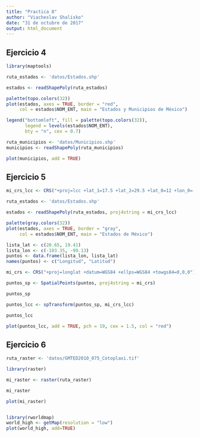 ---
title: "Practica 8"
author: "Viacheslav Shalisko"
date: "31 de octubre de 2017"
output: html_document
---

## Ejercicio 4

```{r}
library(maptools)
```


```{r fig.width=12, fig.height=10, cache = TRUE}

ruta_estados <- 'datos/Estados.shp'

estados <- readShapePoly(ruta_estados)

palette(topo.colors(32))
plot(estados, axes = TRUE, border = "red", 
     col = estados$NOM_ENT, main = "Estados y Municipios de México")

legend("bottomleft", fill = palette(topo.colors(32)), 
       legend = levels(estados$NOM_ENT),
       bty = "n", cex = 0.7)

ruta_municipios <- 'datos/Municipios.shp'
municipios <- readShapePoly(ruta_municipios)

plot(municipios, add = TRUE)


```

## Ejercicio 5

```{r fig.width=12, fig.height=10}
mi_crs_lcc <- CRS("+proj=lcc +lat_1=17.5 +lat_2=29.5 +lat_0=12 +lon_0=‐102 +x_0=2500000 +y_0=0 +units=m +ellps=GRS80 +datum=WGS84")

ruta_estados <- 'datos/Estados.shp'

estados <- readShapePoly(ruta_estados, proj4string = mi_crs_lcc)

palette(gray.colors(32))
plot(estados, axes = TRUE, border = "gray", 
     col = estados$NOM_ENT, main = "Estados de México")

lista_lat <- c(20.65, 19.41)
lista_lon <- c(-103.35, -99.13)
puntos <- data.frame(lista_lon, lista_lat)
names(puntos) <- c("Longitud", "Latitud")

mi_crs <- CRS("+proj=longlat +datum=WGS84 +ellps=WGS84 +towgs84=0,0,0")

puntos_sp <- SpatialPoints(puntos, proj4string = mi_crs)

puntos_sp

puntos_lcc <- spTransform(puntos_sp, mi_crs_lcc)

puntos_lcc

plot(puntos_lcc, add = TRUE, pch = 19, cex = 1.5, col = "red")


```

## Ejercicio 6

```{r fig.width=12, fig.height=10}
ruta_raster <- 'datos/GMTED2010_075_Cotoplaxi.tif'

library(raster)

mi_raster <- raster(ruta_raster)

mi_raster

plot(mi_raster)


library(rworldmap)
world_high <- getMap(resolution = "low")
plot(world_high, add=TRUE)

```



